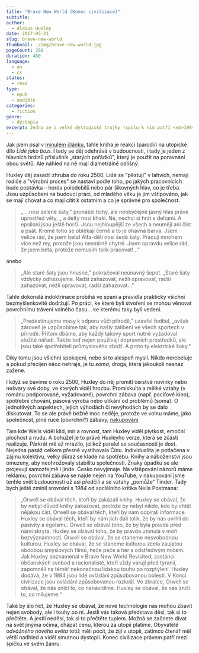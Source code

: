 ```yaml
---
title: "Brave New World (Konec civilizace)"
subtitle:
author:
  - Aldous Huxley
date: 2017-05-21
slug: brave-new-world
thumbnail: ./img/brave-new-world.jpg
pageCount: 268
duration: 480
language:
  - en
  - cs
status:
  - read
type:
  - epub
  - audible
categories:
  - fiction
genre:
  - dystopia
excerpt: Jedna ze z velké dystopické trojky (spolu k nim patří <em>1984</em> od Orwella a <em>My</em> od Zamyatina). Budoucí společnost se v ní za honbou po stabilitě vzdává emocí, skutečných vztahů a vlastně i svobody. Po třiceti letech autor vydal ještě dodatečnou esej, protože se jeho vize naplnily přesněji a rychleji, než čekal. No, něco pravdy na tom bude.
---
```


Jak jsem psal v <a href="../men-like-gods/">minulém článku</a>, tahle kniha je reakcí (parodií) na utopické dílo _Lidé jako bozi_. I tady se děj odehrává v budoucnosti, i tady je jeden z hlavních hrdinů příslušník „starých pořádků", který je použit na porovnání obou světů. Ale náhled na ně mají diametrálně odlišný.

Huxley děj zasadil zhruba do roku 2500. Lidé se "pěstují" v lahvích, nemají rodiče a "výrobní proces" se nastaví podle toho, po jakých pracovnících bude poptávka &ndash; horda polodebilů nebo pár šikovných hlav, co je třeba. Jsou uzpůsobeni na budoucí práci, od mladého věku je jim vštipováno, jak se mají chovat a co mají cítit k ostatním a co je správné pro společnost.

> „ &hellip;nosí zelené šaty," pronášel tichý, ale neobyčejně jasný hlas právě uprostřed věty, „ a delty nosí khaki. Ne, nechci si hrát s deltami. A epsiloni jsou ještě horší. Jsou nejhloupější ze všech a neumějí ani číst a psát. Kromě toho se oblékají černě a to je ohavná barva. Jsem velice rád, že jsem beta! Alfa-děti nosí šedé šaty. Pracují mnohem více než my, protože jsou nesmírně chytré. Jsem opravdu velice rád, že jsem beta, protože nemusím tolik pracovat!&hellip;"

anebo

> „Ale staré šaty jsou hnusné," pokračoval neúnavný šepot. „Staré šaty vždycky odhazujeme. Radši zahazovat, nežli opravovat, radši zahazovat, nežli opravovat, radši zahazovat&hellip;"

Tahle dokonalá indoktrinace probíhá ve spaní a pravidla prakticky všichni bezmyšlenkovitě dodržují. Po práci, ke které byli stvořeni se mohou věnovat povrchnímu trávení volného času&hellip; ke kterému taky byli vedeni.

> „Predestinujeme masy k odporu vůči přírodě," uzavřel ředitel, „avšak zároveň je uzpůsobíme tak, aby našly zalíbení ve všech sportech v přírodě. Přitom dbáme, aby každý takový sport nutně vyžadoval složité nářadí. Takže teď nejen používají dopravních prostředků, ale jsou také spotřebiteli průmyslového zboží. A proto ty elektrické šoky."

Díky tomu jsou všichni spokojení, nebo si to alespoň myslí. Nikdo nerebeluje a pokud přecijen něco nehraje, je tu _soma_, droga, která jakoukoli nesnáz zažene.

I když se bavíme o roku 2500, Huxley do něj promítl čerstvé novinky nebo nešvary své doby, ve kterých viděl hrozbu. Promiskuita a mělké vztahy (v románu podporované, vyžadované), povrchní zábava (např. pociťové kino), spotřební chování, pásová výroba nebo utíkání od problémů (soma). O jednotlivých aspektech, jejich výhodách či nevýhodách by se dalo diskutovat. To se ale právě bežně moc neděje, protože ve volnu máme, jako společnost, plné ruce (povrchní?) zábavy, <a href="https://www.youtube.com/results?search_query=shopping+haul&page=&utm_source=opensearch" target="_blank" rel="noreferrer noopener" title="Shopping haul videa na YouTube">nakupování</a>.

Tam kde Wells viděl klid, mír a rovnost, tam Huxley viděl plytkost, emoční plochost a nudu. A bohužel je to právě Huxleyho verze, která se zčásti realizuje. Párkrát mě až mrazilo, jelikož paralel se současností je dost. Nejedna pasáž celkem přesně vystihovala Čínu. Individualita je potlačena v zájmu kolektivu, velký důraz se klade na spotřebu. Knihy a náboženství jsou omezeny, aby neohrožovaly stabilitu společnosti. Znaky úpadku se ale projevují samozřejmě i jinde. Česko nevyjímaje. Na vštěpování názorů máme reklamu, povrchní zábava se najde nejen na YouTube, v nakupování jsme tenhle svět budoucnosti už asi předčili a se vztahy „pomůže“ Tinder. Tady bych ještě zmínil srovnání s _1984_ od sociálního kritika Neila Postmana:

> „Orwell se obával těch, kteří by zakázali knihy. Huxley se obával, že by nebyl důvod knihy zakazovat, protože by nebyl nikdo, kdo by chtěl nějakou číst. Orwell se obával těch, kteří by nám odpírali informace. Huxley se obával těch, kteří by nám jich dali tolik, že by nás uvrhli do pasivity a egoismu. Orwell se obával toho, že by byla pravda před námi skryta. Huxley se obával toho, že by pravda utonula v moři bezvýznamnosti. Orwell se obával, že se staneme nesvobodnou kulturou. Huxley se obával, že se staneme kulturou zcela zaujatou obdobou smyslových filmů, heče peče a her s odstředivým míčem. Jak Huxley poznamenal v Brave New World Revisited, zastánci občanských svobod a racionalisté, kteří vždy varují před tyranií, zapomněli na téměř nekonečnou lidskou touhu po rozptýlení. Huxley dodává, že v 1984 jsou lidé ovládáni způsobovanou bolestí. V Konci civilizace jsou ovládáni způsobovanou rozkoší. Ve zkratce, Orwell se obával, že nás zničí to, co nenávidíme. Huxley se obával, že nás zničí to, co milujeme.“

Také by šlo říct, že Huxley se obával, že nové technologie nás mohou zbavit nejen svobody, ale i touhy po ní. Jestli vás taková představa děsí, tak si to přečtěte. A jestli neděsí, tak si to přečtěte tuplem. Možná se začnete dívat na svět jinýma očima, chápat cenu, kterou za utopii platíme. Obyvatelé _odvážného nového světa_ totiž měli pocit, že žijí v utopii, zatímco čtenář měl větší nadhled a viděl smutnou dystopii. Konec civilizace právem patří mezi špičku ve svém žánru.
